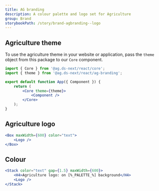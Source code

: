 ```yaml
---
title: AG branding
description: A colour palette and logo set for Agriculture
group: Brand
storybookPath: /story/brand-agbranding--logo
---
```


## Agriculture theme

To use the agriculture theme in your website or application, pass the `theme` object from this package to our `Core` component.

```jsx
import { Core } from '@ag.ds-next/react/core';
import { theme } from '@ag.ds-next/react/ag-branding';

export default function App({ Component }) {
	return (
		<Core theme={theme}>
			<Component />
		</Core>
	);
}
```

## Agriculture logo

```jsx live
<Box maxWidth={600} color="text">
	<Logo />
</Box>
```

## Colour

```jsx live colorSection
<Stack color="text" gap={1.5} maxWidth={600}>
	<H4>Agriculture logo: on [%_PALETTE_%] background</H4>
	<Logo />
</Stack>
```
